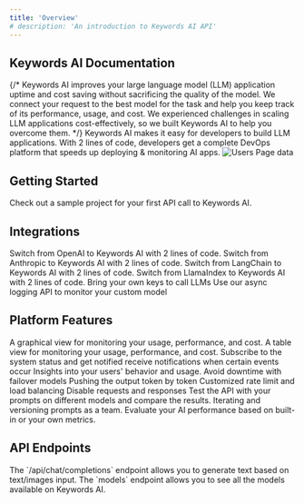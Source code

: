 ```yaml
---
title: 'Overview'
# description: 'An introduction to Keywords AI API'
---
```


## Keywords AI Documentation

{/* Keywords AI improves your large language model (LLM) application uptime and cost saving without sacrificing the quality of the model. We connect your request to the best model for the task and help you keep track of its performance, usage, and cost. We experienced challenges in scaling LLM applications cost-effectively, so we built Keywords AI to help you overcome them. */}
Keywords AI makes it easy for developers to build LLM applications. With 2 lines of code, developers get a complete DevOps platform that speeds up deploying & monitoring AI apps.
<img src="/images/poster.png" alt="Users Page data" />
## Getting Started

<CardGroup cols={1}>
  <Card title="Quick Start" icon="link" href="/get-started/quick-start">
    Check out a sample project for your first API call to Keywords AI.
  </Card>
</CardGroup>

## Integrations
<CardGroup cols={3}>
  <Card title="OpenAI" icon="link" href="/integration/development-frameworks/openai-sdk">
    Switch from OpenAI to Keywords AI with 2 lines of code.
  </Card>
    <Card title="Anthropic" icon="link" href="/integration/development-frameworks/anthropic">
    Switch from Anthropic to Keywords AI with 2 lines of code.
  </Card>
  <Card title="LangChain" icon="link" href="/integration/development-frameworks/langchain">
    Switch from LangChain to Keywords AI with 2 lines of code.
  </Card>
  <Card title="LlamaIndex" icon="link" href="/integration/development-frameworks/llama-index">
    Switch from LlamaIndex to Keywords AI with 2 lines of code.
  </Card>
  <Card title="Use own credentials" icon="link" href="/integration/own-api-keys">
  Bring your own keys to call LLMs
  </Card>
  <Card title="Custom model" icon="link" href="/get-started/fine-tuned-model">
  Use our async logging API to monitor your custom model
  </Card>
</CardGroup>

## Platform Features
<CardGroup cols={2}>
  <Card title="Analytics" icon="link" href="/features/monitoring/analytics">
    A graphical view for monitoring your usage, performance, and cost.
  </Card>
  <Card title="Logging" icon="link" href="/features/monitoring/logging">
    A table view for monitoring your usage, performance, and cost.
  </Card>
  <Card title="Alerts" icon="link" href="/features/monitoring/subscribe-alerts">
    Subscribe to the system status and get notified
  </Card>
  <Card title="Webhooks" icon="link" href="/features/monitoring/webhooks">
    receive notifications when certain events occur
  </Card>
  <Card title="User Analytics" icon="link" href="/features/monitoring/users-data">
    Insights into your users' behavior and usage.
  </Card>
  <Card title="Fallbacks" icon="link" href="/features/generation/fallbacks">
    Avoid downtime with failover models
  </Card>
  <Card title="Streaming" icon="link" href="/features/generation/stream">
    Pushing the output token by token
  </Card>
  <Card title="Load Balancing" icon="link" href="/features/generation/load-balancing">
    Customized rate limit and load balancing
  </Card>
  <Card title="Disable Logs" icon="link" href="/features/generation/disable-logs">
        Disable requests and responses
  </Card>
  <Card title="Prompt Playground" icon="link" href="/features/prompt/test&compare">
    Test the API with your prompts on different models and compare the results.
  </Card>
  <Card title="Prompt Management" icon="link" href="/features/prompt/prompt-management">
    Iterating and versioning prompts as a team.
  </Card>
    <Card title="Evaluations" icon="link" href="/features/evaluation/overview">
    Evaluate your AI performance based on built-in or your own metrics.
  </Card>
</CardGroup>

## API Endpoints
<CardGroup cols={2}>
  <Card title="Chat Complete Endpoint" icon="link" href="/api-endpoints/proxy-endpoints/chat-completions">
    The `/api/chat/completions` endpoint allows you to generate text based on text/images input.
  </Card>
  <Card title="Models Endpoint" icon="link" href="/api-endpoints/data-endpoints/models-endpoints">
    The `models` endpoint allows you to see all the models available on Keywords AI.
  </Card>
</CardGroup>
